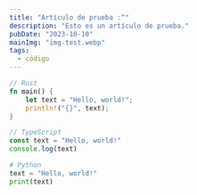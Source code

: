 ```yaml
---
title: "Artículo de prueba :^"
description: "Esto es un artículo de prueba."
pubDate: "2023-10-10"
mainImg: "img-test.webp"
tags:
  - código
---
```


```rs
// Rust
fn main() {
    let text = "Hello, world!";
    println!("{}", text);
}
```

```ts
// TypeScript
const text = "Hello, world!"
console.log(text)
```

```python
# Python
text = "Hello, world!"
print(text)
```

